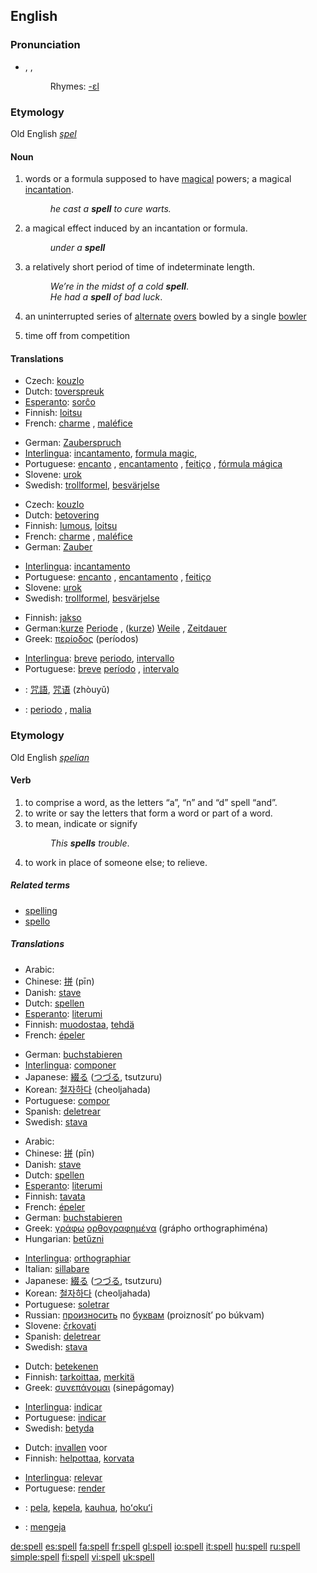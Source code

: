 ==English==

===Pronunciation===
* {{AHD|spĕl}}, {{IPA|/spel/}}, {{SAMPA|/spel/}}
*:Rhymes: [[Rhymes:English:-ɛl|-ɛl]]

===Etymology===
Old English ''[[spel]]''

====Noun====
{{en-noun}}

# words or a formula supposed to have [[magical]] powers; a magical [[incantation]].
#: ''he cast a '''spell''' to cure warts.''
# a magical effect induced by an incantation or formula. 
#: ''under a '''spell'''''
# a relatively short period of time of indeterminate length.
#: ''We’re in the midst of a cold '''spell'''''.
#: ''He had a '''spell''' of bad luck''.
# {{cricket}} an uninterrupted series of [[alternate]] [[over]]s bowled by a single [[bowler]]
# {{horseracing}} time off from competition

====Translations====
{{trans-top|magical incantation}}
*Czech: [[kouzlo]]
*Dutch: [[toverspreuk]] {{f}}
*[[Esperanto]]: [[sorĉo]]
*Finnish: [[loitsu]]
*French: [[charme]] {{m}}, [[maléfice]] {{italbrac|for an evil spell}}
{{trans-mid}}
*German: [[Zauberspruch]] {{m}}
*[[Interlingua]]: [[incantamento]], [[formula magic]], 
*Portuguese: [[encanto]] {{m}}, [[encantamento]] {{m}}, [[feitiço]] {{m}}, [[fórmula mágica]] {{f}}
*Slovene: [[urok]] {{m}}
*Swedish: [[trollformel]], [[besvärjelse]]
{{trans-bottom}}

{{trans-top|magical effect induced by an incantation}}
*Czech: [[kouzlo]]
*Dutch: [[betovering]] {{f}}
*Finnish: [[lumous]], [[loitsu]]
*French: [[charme]] {{m}}, [[maléfice]] {{italbrac|for an evil spell}}
*German: [[Zauber]] {{m}}
{{trans-mid}}
*[[Interlingua]]: [[incantamento]]
*Portuguese: [[encanto]] {{m}}, [[encantamento]] {{m}}, [[feitiço]] {{m}}
*Slovene: [[urok]] {{m}}
*Swedish: [[trollformel]], [[besvärjelse]]
{{trans-bottom}}

{{trans-top|short period of time of indeterminate length}}
*Finnish: [[jakso]]
*German:[[kurze]] [[Periode]] {{f}}, ([[kurze]]) [[Weile]] {{f}}, [[Zeitdauer]] {{f}}
*Greek: [[περίοδος]] (períodos) {{f}} 
{{trans-mid}}
*[[Interlingua]]: [[breve]] [[periodo]], [[intervallo]]
*Portuguese: [[breve]] [[período]] {{m}}, [[intervalo]] {{m}}
{{trans-bottom}}

{{checktrans}}
{{trans-top|Translations to be categorised}}
*{{ttbc|Chinese}}: [[咒語]], [[咒语]] (zhòuyǔ)
{{trans-mid}}
*{{ttbc|Italian}}: [[periodo]] {{m}}, [[malia]] {{f}}
{{trans-bottom}}

===Etymology===
Old English ''[[spelian]]''

====Verb====
{{en-verb|spells|spelling|'''[[spelled]] '''or''' [[spelt]]'''}}

# to comprise a word, as the letters “a”, “n” and “d” spell “and”.
# to write or say the letters that form a word or part of a word. 
# to mean, indicate or signify
#: ''This '''spells''' trouble''.
# to work in place of someone else; to relieve.

=====Related terms=====
*[[spelling]]
*[[spello]]

=====Translations=====
{{trans-top|to comprise a word}}
*Arabic: {{ARchar|[[تهجئ]]}} {{Unicode|(tahájja’)}}
*Chinese: [[拼]] (pīn)
*Danish: [[stave]]
*Dutch: [[spellen]]
*[[Esperanto]]: [[literumi]]
*Finnish: [[muodostaa]], [[tehdä]]
*French: [[épeler]]
{{trans-mid}}
*German: [[buchstabieren]]
*[[Interlingua]]: [[componer]]
*Japanese: [[綴る]] ([[つづる]], tsutzuru)
*Korean: [[철자하다]] (cheoljahada)
*Portuguese: [[compor]]
*Spanish: [[deletrear]]
*Swedish: [[stava]]
{{trans-bottom}}

{{trans-top|to write or say the letters that form a word}}
*Arabic: {{ARchar|[[تهجئ]]}} {{Unicode|(tahájja’)}}
*Chinese: [[拼]] (pīn)
*Danish: [[stave]]
*Dutch: [[spellen]]
*[[Esperanto]]: [[literumi]]
*Finnish: [[tavata]]
*French: [[épeler]]
*German: [[buchstabieren]]
*Greek: [[γράφω]] [[ορθογραφημένα]] (grápho orthographiména)
*Hungarian: [[betűzni]]
{{trans-mid}}
*[[Interlingua]]: [[orthographiar]]
*Italian: [[sillabare]]
*Japanese: [[綴る]] ([[つづる]], tsutzuru)
*Korean: [[철자하다]] (cheoljahada)
*Portuguese: [[soletrar]]
*Russian: [[произносить]] по [[буква|буквам]] (proiznosít’ po búkvam)
*Slovene: [[črkovati]]
*Spanish: [[deletrear]]
*Swedish: [[stava]]
{{trans-bottom}}

{{trans-top|to mean, indicate or signify}}
*Dutch: [[betekenen]]
*Finnish: [[tarkoittaa]], [[merkitä]]
*Greek: [[συνεπάγομαι]] (sinepágomay)
{{trans-mid}}
*[[Interlingua]]: [[indicar]]
*Portuguese: [[indicar]]
*Swedish: [[betyda]]
{{trans-bottom}}

{{trans-top|to relieve}}
*Dutch: [[invallen]] voor
*Finnish: [[helpottaa]], [[korvata]] 
{{trans-mid}}
*[[Interlingua]]: [[relevar]]
*Portuguese: [[render]]
{{trans-bottom}}

{{checktrans}}
{{trans-top|Translations to be categorised}}
*{{ttbc|Hawaiian}}: [[pela]], [[kepela]], [[kauhua]], [[hoʻokuʻi]]
{{trans-mid}}
*{{ttbc|Indonesian}}: [[eja|mengeja]]
{{trans-bottom}}

[[de:spell]]
[[es:spell]]
[[fa:spell]]
[[fr:spell]]
[[gl:spell]]
[[io:spell]]
[[it:spell]]
[[hu:spell]]
[[ru:spell]]
[[simple:spell]]
[[fi:spell]]
[[vi:spell]]
[[uk:spell]]